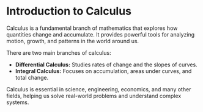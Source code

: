 # Introduction to Calculus

Calculus is a fundamental branch of mathematics that explores how quantities change and accumulate. It provides powerful tools for analyzing motion, growth, and patterns in the world around us.

There are two main branches of calculus:

- **Differential Calculus:** Studies rates of change and the slopes of curves.
- **Integral Calculus:** Focuses on accumulation, areas under curves, and total change.

Calculus is essential in science, engineering, economics, and many other fields, helping us solve real-world problems and understand complex systems.